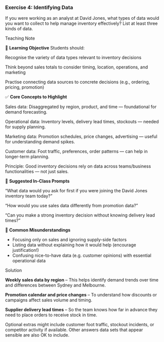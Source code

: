 <!-- question-type: prepare -->
### Exercise 4: Identifying Data 
If you were working as an analyst at David Jones, what types of data would you want to collect to help manage inventory effectively?
List at least three kinds of data.

<!-- BEGIN PROFILE:r-teaching-guide -->
::: {.content-visible when-profile="r-teaching-guide"}

::: {.teaching-block}

::: {.teaching-block-header}
Teaching Note
:::

::: {.teaching-block-body}

🎯  **Learning Objective**
Students should:

Recognise the variety of data types relevant to inventory decisions

Think beyond sales totals to consider timing, location, operations, and marketing

Practise connecting data sources to concrete decisions (e.g., ordering, pricing, promotion)

✅  **Core Concepts to Highlight**

Sales data: Disaggregated by region, product, and time — foundational for demand forecasting.

Operational data: Inventory levels, delivery lead times, stockouts — needed for supply planning.

Marketing data: Promotion schedules, price changes, advertising — useful for understanding demand spikes.

Customer data: Foot traffic, preferences, order patterns — can help in longer-term planning.

Principle: Good inventory decisions rely on data across teams/business functionalities — not just sales.

💬 **Suggested In-Class Prompts**

“What data would you ask for first if you were joining the David Jones inventory team today?”

“How would you use sales data differently from promotion data?”

“Can you make a strong inventory decision without knowing delivery lead times?”

📌 **Common Misunderstandings**

- Focusing only on sales and ignoring supply-side factors
- Listing data without explaining how it would help (encourage justification!)
- Confusing nice-to-have data (e.g. customer opinions) with essential operational data



:::

:::

:::
<!-- END PROFILE:r-teaching-guide -->

<!-- BEGIN PROFILE:r-solutions -->
::: {.content-visible when-profile="r-solutions" when-profile="r-teaching-guide"}

::: {.solution-block}

::: {.solution-block-header}
Solution
:::

::: {.solution-block-body}

**Weekly sales data by region** – This helps identify demand trends over time and differences between Sydney and Melbourne.

**Promotion calendar and price changes** – To understand how discounts or campaigns affect sales volume and timing.

**Supplier delivery lead times** – So the team knows how far in advance they need to place orders to receive stock in time.

Optional extras might include customer foot traffic, stockout incidents, or competitor activity if available. Other answers data sets that appear sensible are also OK to include.
:::

:::

:::
<!-- END PROFILE:r-solutions -->
